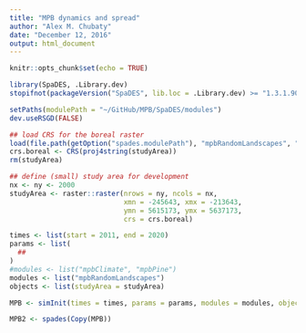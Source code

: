 ```yaml
---
title: "MPB dynamics and spread"
author: "Alex M. Chubaty"
date: "December 12, 2016"
output: html_document
---
```


```r
knitr::opts_chunk$set(echo = TRUE)
```

```r
library(SpaDES, .Library.dev)
stopifnot(packageVersion("SpaDES", lib.loc = .Library.dev) >= "1.3.1.9019")

setPaths(modulePath = "~/GitHub/MPB/SpaDES/modules")
dev.useRSGD(FALSE)

## load CRS for the boreal raster
load(file.path(getOption("spades.modulePath"), "mpbRandomLandscapes", "data", "west.boreal.RData")) ## loads studyArea object (spdf)
crs.boreal <- CRS(proj4string(studyArea))
rm(studyArea)

## define (small) study area for development
nx <- ny <- 2000
studyArea <- raster::raster(nrows = ny, ncols = nx,
                            xmn = -245643, xmx = -213643,
                            ymn = 5615173, ymx = 5637173,
                            crs = crs.boreal)

times <- list(start = 2011, end = 2020)
params <- list(
  ##
)
#modules <- list("mpbClimate", "mpbPine")
modules <- list("mpbRandomLandscapes")
objects <- list(studyArea = studyArea)

MPB <- simInit(times = times, params = params, modules = modules, objects = objects)

MPB2 <- spades(Copy(MPB))
```
